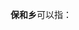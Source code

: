 '''保和乡'''可以指：
{{PRC admin/disambig|41/11/21/201/000|43/10/02/204/000|53/25/01/203/000}}
{{disambig|cat=三字中国乡名消歧义}}